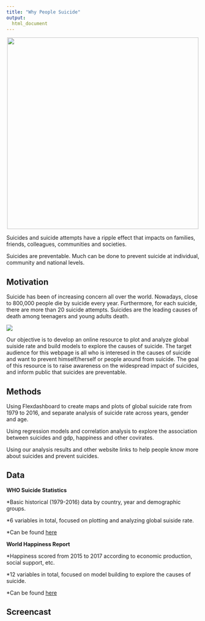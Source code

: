 ```yaml
---
title: "Why People Suicide"
output: 
  html_document
---
```


<center>

<img src="./image/do-not-give-up.jpg" width="500px" height="auto">

</center>

Suicides and suicide attempts have a ripple effect that impacts on families, friends, colleagues, communities and societies.

Suicides are preventable. Much can be done to prevent suicide at individual, community and national levels. 

## Motivation

Suicide has been of increasing concern all over the world. Nowadays, close to 800,000 people die by suicide every year. Furthermore, for each suicide, there are more than 20 suicide attempts. Suicides are the leading causes of death among teenagers and young adults death.

![](./image/top-three-causes.png)

Our objective is to develop an online resource to plot and analyze global suiside rate and build models to explore the causes of suicide. The target audience for this webpage is all who is interesed in the causes of suicide and want to prevent himself/herself or people around from suicide. The goal of this resource is to raise awareness on the widespread impact of suicides, and inform public that suicides are preventable.

## Methods

Using Flexdashboard to create maps and plots of global suicide rate from 1979 to 2016, and separate analysis of suicide rate across years, gender and age.

Using regression models and correlation analysis to explore the association between suicides and gdp, happiness and other covirates.

Using our analysis results and other website links to help people know more about suicides and prevent suicides.

## Data

**WHO Suicide Statistics**

*Basic historical (1979-2016) data by country, year and demographic groups.

*6 variables in total, focused on plotting and analyzing global suiside rate.

*Can be found [here](https://www.kaggle.com/szamil/who-suicide-statistics)

**World Happiness Report**

*Happiness scored from 2015 to 2017 according to economic production, social support, etc.

*12 variables in total, focused on model building to explore the causes of suicide.

*Can be found [here](https://www.kaggle.com/unsdsn/world-happiness)

## Screencast
